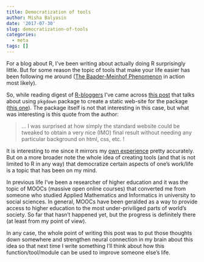 ```yaml
---
title: Democratization of tools
author: Misha Balyasin
date: '2017-07-30'
slug: democratization-of-tools
categories:
  - meta
tags: []
---
```


For a blog about R, I've been writing about actually doing R surprisingly little. But for some reason the topic of tools that make your life easier has been following me around ([The Baader-Meinhof Phenomenon](https://www.damninteresting.com/the-baader-meinhof-phenomenon/) in action most likely). 

So, while reading digest of [R-bloggers](http://r-bloggers.com) I've came across [this post](http://lbusettspatialr.blogspot.de/2017/07/the-new-modistsp-website-based-on.html) that talks about using `pkgdown` package to create a static web-site for the package ([this one](http://lbusett.github.io/MODIStsp/)). The package itself is not that interesting in this case, but what was interesting is this quote from the author:

> ... I was surprised at how simply the standard website could be tweaked to obtain a very nice (IMO) final result without needing any particular background on html, css, etc. !

It is interesting to me since it mirrors my [own experience](https://www.mishabalyasin.com/2017/07/23/blogdown-netlify/) pretty accurately. But on a more broader note the whole idea of creating tools (and that is not limited to R in any way) that democratize certain aspects of one's work/life is a topic that has been on my mind. 

In previous life I've been a researcher of higher education and it was the topic of MOOCs (massive open online courses) that converted me from someone who studied Applied Mathematics and Informatics in university to social sciences. In general, MOOCs have been geralded as a way to provide access to higher education to the most under-priviliged parts of world's society. So far that hasn't happened yet, but the progress is definitely there (at least from my point of view).

In any case, the whole point of writing this post was to put those thoughts down somewhere and strengthen neural connection in my brain about this idea so that next time I write something I'll think about how this function/tool/module can be used to improve someone else's life. 
